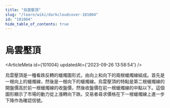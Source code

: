 ```yaml
---
title: "烏雲壓頂"
slug: "/learn/wiki/darkcloudcover-101004"
id: "101004"
hide_table_of_contents: true
---
```



# 烏雲壓頂

<ArticleMeta id={101004} updatedAt={'2023-09-26 13:58:54'} />
<div className='border-solid border-b border-t-0 my-4 border-[var(--ifm-color-gray-300)]' />

烏雲壓頂是一種看跌反轉的蠟燭圖形式，由向上和向下的兩根蠟燭線組成。首先是一根向上的蠟燭線，然後是一根向下的蠟燭線。烏雲壓頂的特點是第二根蠟燭線的開盤價高於前一根蠟燭線的收盤價，然後收盤價在前一根蠟燭線的中點以下。這個圖形顯示了市場的動力從上漲轉向下跌。交易者尋求價格在下一根蠟燭線上進一步下降作為確認信號。
